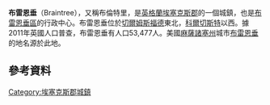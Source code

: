 {{noteTA|G1=UK Places}}
{{expand|time=2016-03-20T15:24:50+00:00}}
{{unreferenced|time=2016-03-20T15:24:50+00:00}}
{{infobox UK place
|country = England
|official_name= Braintree
|latitude= 51.878
|longitude= 0.550
| population = 53,477
| population_ref = 
|shire_district= [[布雷恩垂區|布雷恩垂]]
| shire_county = [[埃塞克斯郡|埃塞克斯郡]]
|region= 東英格蘭
|static_image=[[File:Bocking_mill.jpg|240px]]
|static_image_caption=
|constituency_westminster= [[布雷恩垂_(英國國會選區)|布雷恩垂]]
|post_town= BRAINTREE
|postcode_district=CM7, CM77
|postcode_area=CM
|dial_code= 01376
|os_grid_reference= TL7522
}}
'''布雷恩垂'''（Braintree），又稱布倫特里，是[[英格蘭|英格蘭]][[埃塞克斯郡|埃塞克斯郡]]的一個城鎮，也是[[布雷恩垂區|布雷恩垂區]]的行政中心。布雷恩垂位於[[切爾姆斯福德|切爾姆斯福德]]東北{{convert|10|mi|km}}，[[科爾切斯特|科爾切斯特]]以西{{convert|15|mi|km}}。據2011年英國人口普查，布雷恩垂有人口53,477人。美國[[麻薩諸塞州|麻薩諸塞州]]城市[[布雷恩垂_(麻薩諸塞州)|布雷恩垂]]的地名源於此地。

==參考資料==
{{reflist}}
{{DEFAULTSORT:Braintree}}
[[Category:埃塞克斯郡城鎮|Category:埃塞克斯郡城鎮]]